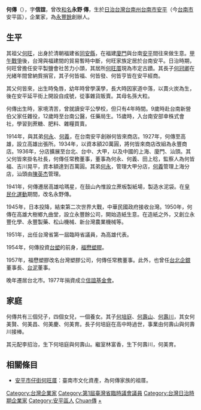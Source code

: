 {{Infobox Person
| name = 何傳
| 別名 = 信誼、永野傳
| image = 台灣水泥股份有限公司股票.jpg
| caption = [[臺灣水泥股份有限公司|臺灣水泥股份有限公司]][[常務董事|常務董事]]何傳署名的[[股票|股票]]，1967年8月（[[臺灣股票博物館|臺灣股票博物館]]藏）
| birth_date = 1897年
| birth_place = {{TWN-JPN}}[[臺南縣_(日治時期)|臺南縣]][[安平|安平]]（今[[台南市|台南市]][[安平區|安平區]]）
| death_date = 1989年
| death_place = {{TWN}}
| 国籍       = {{ROC}}
| 籍貫       = 
| alma_mater = 
| occupation = 
| networth = 
| 父母= 何皆來（父）<br>孫大粒（母）
| 親屬 = [[何永|何永]]（大弟）<br>[[何義|何義]]（小弟）
| spouse = 李招治（大房）<br>林富香（二房）
| children = 三子四女
| website =
| footnotes =
}}
'''何傳'''（{{bd|1897年||1989年||catIdx=He何}}），字'''信誼'''，曾改[[日本人名|和名]]'''永野 傳'''，生於[[日治台灣|日治台灣]][[台南州|台南州]][[臺南市_(州轄市)|台南市]][[安平|安平]]（今[[台南市|台南市]]安平區），企業家，為[[永豐餘|永豐餘]]創辦人。

==生平==
其祖父[[何旺|何旺]]，出身於清朝福建省[[同安縣|同安縣]]，在福建[[廈門|廈門]]與台南[[安平區|安平]]間往來做生意。[[甲午戰爭|甲午戰爭]]後，台灣與福建間的貿易暫時中斷，何旺家族定居於台南安平。日治時期，何旺曾擔任安平製鹽會社苦力小頭，其居所[[安平市仔街何旺厝|何旺厝]]現為市定古蹟。其長子[[何冠卿|何冠卿]]在光緒年間曾納貲捐官，其子何皆福、何皆發、何皆亨皆在安平經商。

其父何皆來，出生時兔唇，幼年時曾學漢學，長大時因家道中落，以賣火炭為生，後在安平延平街上開設自成號，從事雜貨販賣。其母名孫大粒。

何傳出生時，家境清苦，曾就讀安平公學校，但只有4年時間。9歲時赴台南新營伯父家任雜役，12歲時至台南公醫，任藥局生。15歲時，入台南安部幸株式會社，學習到蔗糖、肥料、雜糧買賣。

1914年，與其弟[[何永|何永]]、[[何義|何義]]，在台南安平創辦何皆來商店。1927年，何傳至高雄，設立高雄出張所。1934年，以資本額20萬圓，將何皆來商店改組為永豐商店。1936年，分店擴展至台北、台中、大甲，以及中國的上海、廈門、汕頭。其父何皆來掛名社長，何傳任常務董事，董事為何永、何義、田上稔，監察人為何皆福、吉川晃平，資本額達到百萬圓。其弟[[何永|何永]]，管理大甲分店，[[何義|何義]]管理上海分店，汕頭由[[陳英杰|陳英杰]]管理。

1941年，何傳遷居高雄哈瑪星，在鼓山內惟設立蔗板製紙場，製造水泥袋。在[[皇民化運動|皇民化運動]]期間，改名永野傳。

1945年，日本投降，結束第二次世界大戰，中華民國政府接收台灣。1950年，何傳在高雄大樹鄉九曲堂，設立永豐餘公司，開始造紙生意。在造紙之外，又創立永豐化學、永豐製藥、松山機械、新台灣農業機械等。

1951年，出任台灣省第一屆臨時省議員，為高雄代表。

1954年，何傳投資[[台塑|台塑]]的前身，[[福懋塑膠|福懋塑膠]]。

1957年，福懋塑膠改名台灣塑膠公司，何傳任常務董事。此外，也曾任[[台北企銀|台北企銀]]董事長、[[台泥|台泥]]董事。

晚年遷居台北市。1977年捐資成立[[信誼基金會|信誼基金會]]。

==家庭==
何傳共有三個兒子，四個女兒，一個養女。其子[[何培庭|何培庭]]、[[何壽山|何壽山]]、[[何壽川|何壽川]]，其女何美賢、何美昌、何美慶、何美育。長子何培庭在高中時過世，事業由何壽山與何壽川接棒。

其元配李招治，生下何培庭與何壽山。繼室林富香，生下何壽川，何美育。

== 相關條目 ==
*[[安平市仔街何旺厝|安平市仔街何旺厝]]：臺南市文化資產，為何傳家族的祖厝。

{{Portal bar|台灣|企業|人物}}

{{DEFAULTSORT:He何}}
[[Category:台灣企業家|Category:台灣企業家]]
[[Category:第1屆臺灣省臨時議會議員|Category:第1屆臺灣省臨時議會議員]]
[[Category:台灣日治時期企業家|Category:台灣日治時期企業家]]
[[Category:安平區人|Category:安平區人]]
[[Category:何姓|Chuan傳]]
[[Category:永豐餘集團人物|+]]